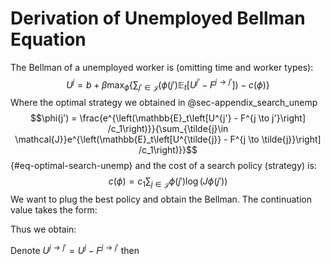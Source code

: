 # Derivation of Unemployed Bellman Equation {#sec-appendix_bellman_unemp}


The Bellman of a unemployed worker is (omitting time and worker types):
$$U^{j} = b + \beta\max_{\phi}\left\{\sum_{j'\in \mathcal{J}} \left(\phi(j')\mathbb{E}_t\left[U^{j'} - F^{j \to j'} \right]\right) -c(\phi) \right\}$$
Where the optimal strategy we obtained in @sec-appendix_search_unemp
$$\phi(j') = \frac{e^{\left(\mathbb{E}_t\left[U^{j'} - F^{j \to j'}\right] /c_1\right)}}{\sum_{\tilde{j}\in \mathcal{J}}e^{\left(\mathbb{E}_t\left[U^{\tilde{j}} - F^{j \to \tilde{j}}\right] /c_1\right)}}$${#eq-optimal-search-unemp}
and the cost of a search policy (strategy) is:
$$c(\phi) = c_{1} \sum_{j\in \mathcal{J}}\phi(j')\log(J \phi(j'))$$
We want to plug the best policy and obtain the Bellman. The continuation value takes the form:

```{=latex}
\begin{align*}
& \sum_{j'\in \mathcal{J}} \left[ \frac{e^{\left(\mathbb{E}_t\left[U^{j'} - F^{j \to j'}\right] /c_1\right)}}{\sum_{\tilde{j}\in \mathcal{J}}e^{\left(\mathbb{E}_t\left[U^{\tilde{j}} - F^{j \to \tilde{j}}\right] /c_1\right)}}\mathbb{E}_t\left[U^{j'} - F^{j \to j'} \right]
- c_1\left( \frac{e^{\left(\mathbb{E}_t\left[U^{j'} - F^{j \to j'}\right] /c_1\right)}}{\sum_{\tilde{j}\in \mathcal{J}}e^{\left(\mathbb{E}_t\left[U^{\tilde{j}} - F^{j \to \tilde{j}}\right] /c_1\right)}}\right) \right. \\
& \left. \hspace{11cm}\log{\left(J \frac{e^{\left(\mathbb{E}_t\left[U^{j'} - F^{j \to j'}\right] /c_1\right)}}{\sum_{\tilde{j}\in \mathcal{J}}e^{\left(\mathbb{E}_t\left[U^{\tilde{j}} - F^{j \to \tilde{j}}\right] /c_1\right)}}\right)} \right]\\
\implies \quad & \sum_{j'\in \mathcal{J}} \left\{\frac{e^{\left(\mathbb{E}_t\left[U^{j'} - F^{j \to j'}\right] /c_1\right)}}{\sum_{\tilde{j}\in \mathcal{J}}e^{\left(\mathbb{E}_t\left[U^{\tilde{j}} - F^{j \to \tilde{j}}\right] /c_1\right)}} \left[\mathbb{E}_t\left[U^{j'} - F^{j \to j'} \right]
- c_1\log{\left(J \frac{e^{\left(\mathbb{E}_t\left[U^{j'} - F^{j \to j'}\right] /c_1\right)}}{\sum_{\tilde{j}\in \mathcal{J}}e^{\left(\mathbb{E}_t\left[U^{\tilde{j}} - F^{j \to \tilde{j}}\right] /c_1\right)}}\right)} \right]\right\}\\
  \implies \quad & 
\sum_{j'\in \mathcal{J}} \left\{\frac{e^{\left(\mathbb{E}_t\left[U^{j'} - F^{j \to j'}\right] /c_1\right)}}{\sum_{\tilde{j}\in \mathcal{J}}e^{\left(\mathbb{E}_t\left[U^{\tilde{j}} - F^{j \to \tilde{j}}\right] /c_1\right)}} \left[{\mathbb{E}_t\left[U^{j'} - F^{j \to j'} \right]}
- c_1\left(\log{\left(J\right)} + {\log{\left(e^{\left(\mathbb{E}_t\left[U^{j'} - F^{j \to j'}\right] /c_1\right)}\right)}}- \right.\right.\right. \\
&\left.\left.\left. \hspace{11cm}   \log{\left(\sum_{\tilde{j}\in \mathcal{J}}e^{\left(\mathbb{E}_t\left[U^{\tilde{j}} - F^{j \to \tilde{j}}\right] /c_1\right)}\right)}\right)\right]\right\}\\   \implies\quad&
c_1\sum_{j'\in \mathcal{J}}\left\{ \frac{e^{\left(\mathbb{E}_t\left[U^{j'} - F^{j \to j'}\right] /c_1\right)}}{\sum_{\tilde{j}\in \mathcal{J}}e^{\left(\mathbb{E}_t\left[U^{\tilde{j}} - F^{j \to \tilde{j}}\right] /c_1\right)}} \left[
\log{\left(\sum_{\tilde{j}\in \mathcal{J}}e^{\left(\mathbb{E}_t\left[U^{\tilde{j}} - F^{j \to \tilde{j}}\right] /c_1\right)}\right)} - \log{\left(J\right)} \right]\right\}\\
\implies\quad&c_1\left[
\log{\left(\sum_{\tilde{j}\in \mathcal{J}}e^{\left(\mathbb{E}_t\left[U^{\tilde{j}} - F^{j \to \tilde{j}}\right] /c_1\right)}\right)} - \log{\left(J\right)} \right] {\frac{1}{\sum_{\tilde{j}\in \mathcal{J}}e^{\left(\mathbb{E}_t\left[U^{\tilde{j}} - F^{j \to \tilde{j}}\right] /c_1\right)}} }{\sum_{j'\in \mathcal{J}}e^{\left(\mathbb{E}_t\left[U^{j'} - F^{j \to j'}\right] /c_1\right)}} 
\end{align*}
```

Thus we obtain:

```{=latex}
\begin{align*}
U^{j} &= b + \beta c_1\left[
\log{\left(\sum_{\tilde{j}\in \mathcal{J}}e^{\left(\mathbb{E}_t\left[U^{\tilde{j}} - F^{j \to \tilde{j}}\right] /c_1\right)}\right)} - \log{\left(J\right)} \right]
\end{align*}
```

Denote $U^{j \to j'} = U^{j} - F^{j \to j'}$ then

```{=latex}
\begin{align*}
U^{j \to j' } &= b + \beta c_1\left[
\log{\left(\sum_{\tilde{j}\in \mathcal{J}}e^{\left(\mathbb{E}_t\left[U^{j \to \tilde{j}}\right] /c_1\right)}\right)} - \log{\left(J\right)} \right] - F^{j \to j'}
\end{align*}
```